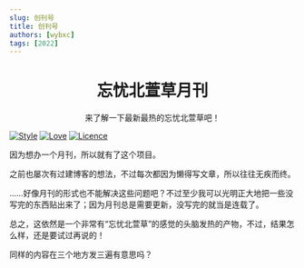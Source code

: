 ```yaml
---
slug: 创刊号
title: 创刊号
authors: [wybxc]
tags: [2022]
---
```


<div align="center">

# 忘忧北萱草月刊

来了解一下最新最热的忘忧北萱草吧！

</div>

[![Style](https://img.shields.io/badge/Style-%E5%BF%98%E5%BF%A7%E5%8C%97%E8%90%B1%E8%8D%89-8e48ff)](https://github.com/Wybxc)
[![Love](https://img.shields.io/badge/Love-100%25!-ff69b4)](https://monthly.wybxc.cc)
[![Licence](https://img.shields.io/badge/Licence-CC%20BY--NC--ND%204.0-orange)](https://creativecommons.org/licenses/by-nc-nd/4.0/deed.zh-Hans)

<!--truncate-->

因为想办一个月刊，所以就有了这个项目。

之前也屡次有过建博客的想法，不过每次都因为懒得写文章，所以往往无疾而终。

……好像月刊的形式也不能解决这些问题吧？不过至少我可以光明正大地把一些没写完的东西贴出来了；因为月刊总是需要更新，没写完的就当是连载了。

总之，这依然是一个非常有“忘忧北萱草”的感觉的头脑发热的产物，不过，结果怎么样，还是要试过再说的！


<HM>同样的内容在三个地方发三遍有意思吗？</HM>
